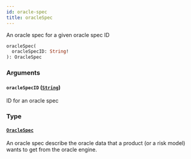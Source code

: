 ```yaml
---
id: oracle-spec
title: oracleSpec
---
```



An oracle spec for a given oracle spec ID

```graphql
oracleSpec(
  oracleSpecID: String!
): OracleSpec
```


### Arguments

#### `oracleSpecID` ([`String`](/docs/testnet/graphql/scalars/string))

ID for an oracle spec


### Type

#### [`OracleSpec`](/docs/testnet/graphql/objects/oracle-spec) 

An oracle spec describe the oracle data that a product (or a risk model)
wants to get from the oracle engine.




